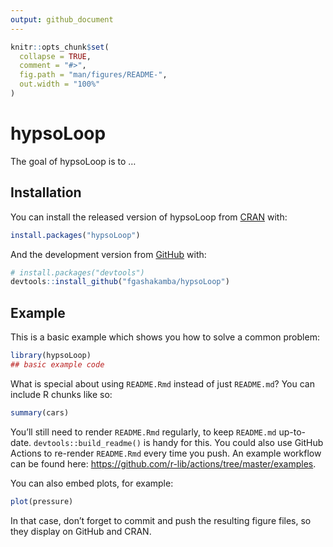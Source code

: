 ```yaml
---
output: github_document
---
```


<!-- README.md is generated from README.Rmd. Please edit that file -->

```r
knitr::opts_chunk$set(
  collapse = TRUE,
  comment = "#>",
  fig.path = "man/figures/README-",
  out.width = "100%"
)
```

# hypsoLoop

<!-- badges: start -->
<!-- badges: end -->

The goal of hypsoLoop is to ...

## Installation

You can install the released version of hypsoLoop from [CRAN](https://CRAN.R-project.org) with:

``` r
install.packages("hypsoLoop")
```

And the development version from [GitHub](https://github.com/) with:

``` r
# install.packages("devtools")
devtools::install_github("fgashakamba/hypsoLoop")
```
## Example

This is a basic example which shows you how to solve a common problem:

```r
library(hypsoLoop)
## basic example code
```

What is special about using `README.Rmd` instead of just `README.md`? You can include R chunks like so:

```r
summary(cars)
```

You'll still need to render `README.Rmd` regularly, to keep `README.md` up-to-date. `devtools::build_readme()` is handy for this. You could also use GitHub Actions to re-render `README.Rmd` every time you push. An example workflow can be found here: <https://github.com/r-lib/actions/tree/master/examples>.

You can also embed plots, for example:

```r
plot(pressure)
```

In that case, don't forget to commit and push the resulting figure files, so they display on GitHub and CRAN.
